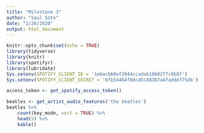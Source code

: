 ```yaml
---
title: "Milestone 3"
author: "Saul Soto"
date: "2/26/2020"
output: html_document
---
```


```r
knitr::opts_chunk$set(echo = TRUE)
library(tidyverse)
library(knitr)
library(spotifyr)
library(lubridate)
Sys.setenv(SPOTIFY_CLIENT_ID = '1ebacb60ef2044ccadab18602f7c0b8f')
Sys.setenv(SPOTIFY_CLIENT_SECRET = '6fb54464f8dc45c88387a4fadde775db')

access_token <- get_spotify_access_token()

beatles <- get_artist_audio_features('the beatles')
beatles %>% 
    count(key_mode, sort = TRUE) %>% 
    head(5) %>% 
    kable()
```

